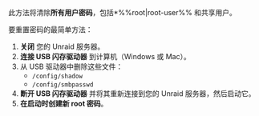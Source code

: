 此方法将清除**所有用户密码**，包括\*%%root|root-user%% 和共享用户。

要重置密码的最简单方法：

1. **关闭** 您的 Unraid 服务器。
2. **连接 USB 闪存驱动器** 到计算机（Windows 或 Mac）。
3. 从 USB 驱动器中删除这些文件：
   - `/config/shadow`
   - `/config/smbpasswd`
4. **断开 USB 闪存驱动器** 并将其重新连接到您的 Unraid 服务器，然后启动它。
5. **在启动时创建新 root 密码**。
